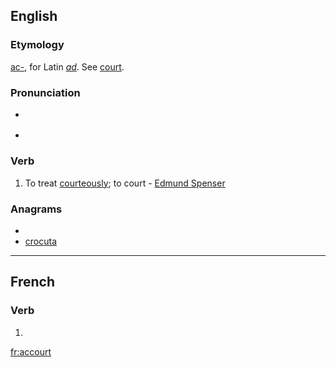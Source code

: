 ==English==

===Etymology===
[[ac-]], for Latin ''[[ad]]''. See [[court]].

===Pronunciation===
* {{a|RP}} {{IPA|/əˈkɔːt/}}

*{{audio|en-us-accourt.ogg|Audio (US)}}

===Verb===
{{en-verb}}

# {{obsolete}} To treat [[courteously]]; to court - [[w:Edmund Spenser|Edmund Spenser]]

===Anagrams===
* {{alphagram|accortu}}
* [[crocuta#English|crocuta]]


----

==French==

===Verb===
{{fr-verb-form}}

# {{form of|[[third-person|Third-person]] [[singular]] [[present indicative]]|accourir|lang=French}}

[[fr:accourt]]
